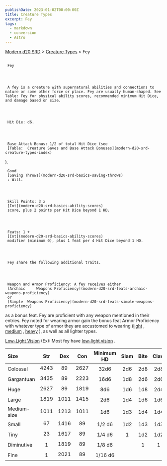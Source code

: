```yaml
---
publishDate: 2023-01-02T00:00:00Z
title: Creature Types
excerpt: Fey
tags:
  - markdown
  - conversion
  - Astro
---
```


[Modern d20 SRD](/#modernD20) >
[Creature Types](modern-d20-srd-creature-types-index) > Fey

##

     Fey




     A fey is a creature with supernatural abilities and connections to nature or some other force or place. Fey are usually human-shaped. See Table: Fey for physical ability scores, recommended minimum Hit Dice, and damage based on size.




     Hit Die: d6.




     Base Attack Bonus: 1/2 of total Hit Dice (see
     [Table:  Creature Saves and Base Attack Bonuses](modern-d20-srd-creature-types-index)
).

     Good
     [Saving Throws](modern-d20-srd-basics-saving-throws)
     : Will.




     Skill Points: 3 x
     [Int](modern-d20-srd-basics-ability-scores)
     score, plus 2 points per Hit Dice beyond 1 HD.




     Feats: 1 +
     [Int](modern-d20-srd-basics-ability-scores)
     modifier (minimum 0), plus 1 feat per 4 Hit Dice beyond 1 HD.




     Fey share the following additional traits.




     Weapon and Armor Proficiency: A fey receives either
     [Archaic     Weapons Proficiency](modern-d20-srd-feats-archaic-weapons-proficiency)
     or
     [Simple  Weapons Proficiency](modern-d20-srd-feats-simple-weapons-proficiency)
as a bonus feat. Fey are proficient with any weapon
mentioned in their entries. Fey noted for wearing armor gain the bonus feat
Armor Proficiency with whatever type of armor they are accustomed to wearing
([light](modern-d20-srd-feats-armor-proficiency-light)
,
[medium](modern-d20-srd-feats-armor-proficiency-medium)
,
[heavy](modern-d20-srd-feats-armor-proficiency-heavy)
),
as well as all lighter types.

[Low-Light Vision](modern-d20-srd-special-abilities-low-light-vision)
(Ex): Most fey have
[low-light vision](modern-d20-srd-special-abilities-low-light-vision)
.

| Size        | Str  | Dex  | Con  | Minimum HD | Slam | Bite | Claw | Gore |
| :---------- | :--: | :--: | :--: | :--------: | :--: | :--: | :--: | ---: |
| Colossal    | 4243 |  89  | 2627 |    32d6    | 2d6  | 2d8  | 2d8  |  4d6 |
| Gargantuan  | 3435 |  89  | 2223 |    16d6    | 1d8  | 2d6  | 2d6  |  2d8 |
| Huge        | 2627 |  89  | 1819 |    8d6     | 1d6  | 1d8  | 2d4  |  2d6 |
| Large       | 1819 | 1011 | 1415 |    2d6     | 1d4  | 1d6  | 1d6  |  1d8 |
| Medium-size | 1011 | 1213 | 1011 |    1d6     | 1d3  | 1d4  | 1d4  |  1d6 |
| Small       |  67  | 1416 |  89  |   1/2 d6   | 1d2  | 1d3  | 1d3  |  1d4 |
| Tiny        |  23  | 1617 |  89  |   1/4 d6   |  1   | 1d2  | 1d2  |  1d3 |
| Diminutive  |  1   | 1819 |  89  |   1/8 d6   |      |  1   |  1   |  1d2 |
| Fine        |  1   | 2021 |  89  |  1/16 d6   |      |      |      |    1 |
